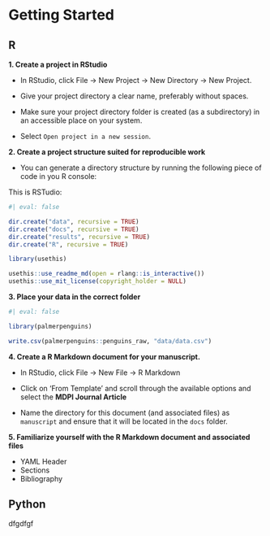 # Getting Started {.unnumbered}

::: {.panel-tabset}

## R

**1. Create a project in RStudio**

- In RStudio, click File -> New Project -> New Directory -> New Project. 

- Give your project directory a clear name, preferably without spaces.

- Make sure your project directory folder is created (as a subdirectory) in an accessible place on your system.

- Select `Open project in a new session`.

**2. Create a project structure suited for reproducible work**

- You can generate a directory structure by running the following piece of code in you R console:

This is RSTudio:

```r
#| eval: false

dir.create("data", recursive = TRUE)
dir.create("docs", recursive = TRUE)
dir.create("results", recursive = TRUE)
dir.create("R", recursive = TRUE)

library(usethis)

usethis::use_readme_md(open = rlang::is_interactive())
usethis::use_mit_license(copyright_holder = NULL)
```

**3. Place your data in the correct folder**

```r
#| eval: false

library(palmerpenguins)

write.csv(palmerpenguins::penguins_raw, "data/data.csv")
```

**4. Create a R Markdown document for your manuscript.**

- In RStudio, click File -> New File -> R Markdown

- Click on 'From Template' and scroll through the available options and select the **MDPI Journal Article**

- Name the directory for this document (and associated files) as `manuscript` and ensure that it will be located in the `docs` folder.

**5. Familiarize yourself with the R Markdown document and associated files**

- YAML Header
- Sections
- Bibliography

## Python

dfgdfgf

:::